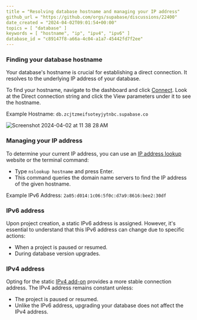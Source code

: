 ```yaml
---
title = "Resolving database hostname and managing your IP address"
github_url = "https://github.com/orgs/supabase/discussions/22400"
date_created = "2024-04-02T09:01:54+00:00"
topics = [ "database" ]
keywords = [ "hostname", "ip", "ipv4", "ipv6" ]
database_id = "c89147f8-a66a-4c04-a1a7-45442fd7f2ee"
---
```


### Finding your database hostname

Your database's hostname is crucial for establishing a direct connection. It resolves to the underlying IP address of your database.

To find your hostname, navigate to the dashboard and click [Connect](/dashboard/project/_?showConnect=true). Look at the Direct connection string and click the View parameters under it to see the hostname.

Example Hostname: `db.zcjtzmeifsoteyjytnbc.supabase.co`

![Screenshot 2024-04-02 at 11 38 28 AM](/docs/img/troubleshooting/565c96e0-cbb9-4e7a-b0aa-5b423afc0ada.png)

### Managing your IP address

To determine your current IP address, you can use an [IP address lookup](https://whatismyipaddress.com/hostname-ip) website or the terminal command:

- Type `nslookup hostname` and press Enter.
- This command queries the domain name servers to find the IP address of the given hostname.

Example IPv6 Address: `2a05:d014:1c06:5f0c:d7a9:8616:bee2:30df`

### IPv6 address

Upon project creation, a static IPv6 address is assigned. However, it's essential to understand that this IPv6 address can change due to specific actions:

- When a project is paused or resumed.
- During database version upgrades.

### IPv4 address

Opting for the static [IPv4 add-on](/docs/guides/platform/ipv4-address) provides a more stable connection address. The IPv4 address remains constant unless:

- The project is paused or resumed.
- Unlike the IPv6 address, upgrading your database does not affect the IPv4 address.
